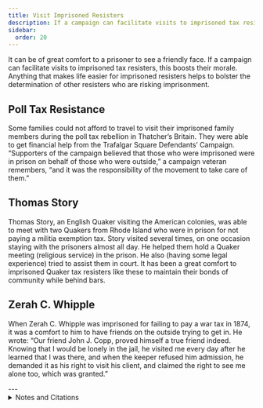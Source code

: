 ```yaml
---
title: Visit Imprisoned Resisters
description: If a campaign can facilitate visits to imprisoned tax resisters, this will be a boost to their morale.
sidebar:
  order: 20
---
```


It can be of great comfort to a prisoner to see a friendly face.
If a campaign can facilitate visits to imprisoned tax resisters, this boosts their morale.
Anything that makes life easier for imprisoned resisters helps to bolster the determination of other resisters who are risking imprisonment.

## <Badge text="Example" size="medium" /> Poll Tax Resistance

Some families could not afford to travel to visit their imprisoned family members during the poll tax rebellion in Thatcher’s Britain.
They were able to get financial help from the Trafalgar Square Defendants’ Campaign.
“Supporters of the campaign believed that those who were imprisoned were in prison on behalf of those who were outside,” a campaign veteran remembers, “and it was the responsibility of the movement to take care of them.”

## <Badge text="Example" size="medium" /> Thomas Story

Thomas Story, an English Quaker visiting the American colonies, was able to meet with two Quakers from Rhode Island who were in prison for not paying a militia exemption tax.
Story visited several times, on one occasion staying with the prisoners almost all day.
He helped them hold a Quaker meeting (religious service) in the prison.
He also (having some legal experience) tried to assist them in court.
It has been a great comfort to imprisoned Quaker tax resisters like these to maintain their bonds of community while behind bars.

## <Badge text="Example" size="medium" /> Zerah C. Whipple

When Zerah C. Whipple was imprisoned for failing to pay a war tax in 1874, it was a comfort to him to have friends on the outside trying to get in.
He wrote: “Our friend John J. Copp, proved himself a true friend indeed.
Knowing that I would be lonely in the jail, he visited me every day after he learned that I was there, and when the keeper refused him admission, he demanded it as his right to visit his client, and claimed the right to see me alone too, which was granted.”

<Aside type="wikipedia" title="Wikipedia">
  <WikipediaBadge title="Poll tax (Great Britain)" />
  <WikipediaBadge title="Thomas Story" />
  <WikipediaBadge title="Zerah C. Whipple" />
</Aside>
---

<details>
<summary>Notes and Citations</summary>

* Burns, Danny <i>Poll Tax Rebellion</i> AK Press (1992), p. 126
* Story, Thomas “Being Only a Case of Conscience with Us” <i>American Quaker War Tax Resistance</i> (2nd ed., 2011) pp. 11–14.
* Whipple, Z.C. “Account of Zerah C. Whipple’s Imprisonment. (Continued.)” <i>The Voice of Peace</i>, Vol. I, December 1874, p. 144

</details>
